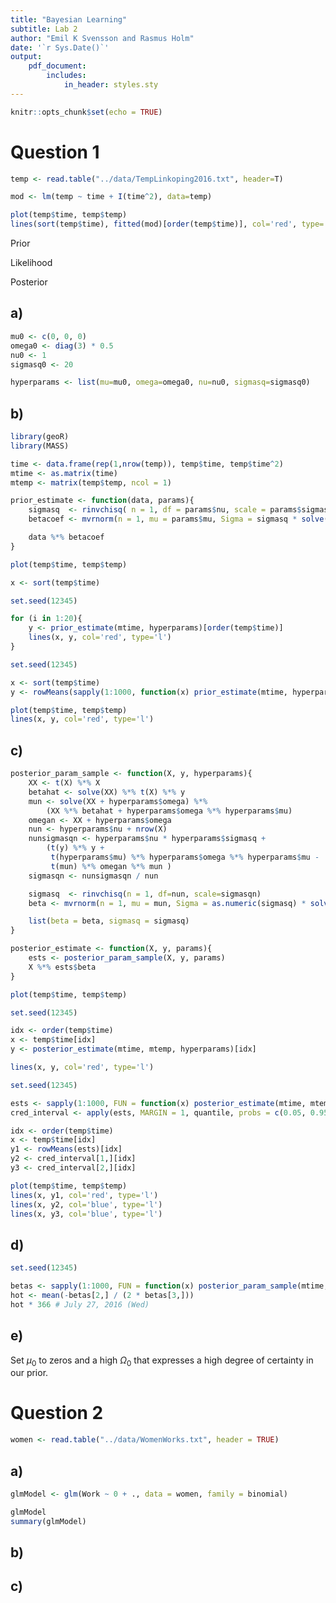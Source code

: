```yaml
---
title: "Bayesian Learning"
subtitle: Lab 2
author: "Emil K Svensson and Rasmus Holm"
date: '`r Sys.Date()`'
output:
    pdf_document:
        includes:
            in_header: styles.sty
---
```


```r
knitr::opts_chunk$set(echo = TRUE)
```

# Question 1

```r
temp <- read.table("../data/TempLinkoping2016.txt", header=T)

mod <- lm(temp ~ time + I(time^2), data=temp)
```

```r
plot(temp$time, temp$temp)
lines(sort(temp$time), fitted(mod)[order(temp$time)], col='red', type='l')
```

Prior

\begin{align*}
\sigma^2 &\sim \text{Inv -- } \chi^2(\nu_{0}, \sigma_{0}^{2}) \\
\beta | \sigma^2 &\sim \text{N}(\mu_{0}, \sigma^2 \Omega_{0}^{-1})
\end{align*}

Likelihood

\begin{align*}
\textbf{y}| \beta, \sigma^2, \textbf{X} &\sim \text{N}(\textbf{X} \beta, \sigma^2 I_{n})
\end{align*}

Posterior

\begin{align*}
\sigma^2 | \textbf{y} &\sim \text{Inv -- } \chi^2(\nu_{n}, \sigma_{n}^{2}) \\
\beta | \sigma^2, \textbf{y} &\sim \text{N}(\mu_{n}, \sigma^2 \Omega_{n}^{-1}) \\
\intertext{where}
\mu_{n} &= (\textbf{X}^\intercal \textbf{X} + \Omega_0)^{-1} (\textbf{X}^\intercal \textbf{X} \hat{\beta} + \Omega_{0} \mu_{0}) \\
\Omega_{n} &= \textbf{X}^\intercal \textbf{X} + \Omega_{0} \\
\nu_{n} &= \nu_{0} + n \\
\nu_{n} \sigma^{2}_{n} &= \nu_{0} \sigma^2_0 + (\textbf{y}^\intercal \textbf{y} + \mu^{\intercal}_{0} \Omega_0 \mu_0 - \mu^{\intercal}_{n} \Omega_n \mu_n)
\end{align*}

## a)

```r
mu0 <- c(0, 0, 0)
omega0 <- diag(3) * 0.5
nu0 <- 1
sigmasq0 <- 20

hyperparams <- list(mu=mu0, omega=omega0, nu=nu0, sigmasq=sigmasq0)
```

## b)

```r
library(geoR)
library(MASS)

time <- data.frame(rep(1,nrow(temp)), temp$time, temp$time^2)
mtime <- as.matrix(time)
mtemp <- matrix(temp$temp, ncol = 1)

prior_estimate <- function(data, params){
    sigmasq  <- rinvchisq( n = 1, df = params$nu, scale = params$sigmasq)
    betacoef <- mvrnorm(n = 1, mu = params$mu, Sigma = sigmasq * solve(params$omega) )

    data %*% betacoef
}
```

```r
plot(temp$time, temp$temp)

x <- sort(temp$time)

set.seed(12345)

for (i in 1:20){
    y <- prior_estimate(mtime, hyperparams)[order(temp$time)]
    lines(x, y, col='red', type='l')
}
```

```r
set.seed(12345)

x <- sort(temp$time)
y <- rowMeans(sapply(1:1000, function(x) prior_estimate(mtime, hyperparams)[order(temp$time)]))

plot(temp$time, temp$temp)
lines(x, y, col='red', type='l')
```

## c)

```r
posterior_param_sample <- function(X, y, hyperparams){
    XX <- t(X) %*% X
    betahat <- solve(XX) %*% t(X) %*% y
    mun <- solve(XX + hyperparams$omega) %*%
        (XX %*% betahat + hyperparams$omega %*% hyperparams$mu)
    omegan <- XX + hyperparams$omega
    nun <- hyperparams$nu + nrow(X)
    nunsigmasqn <- hyperparams$nu * hyperparams$sigmasq +
        (t(y) %*% y +
         t(hyperparams$mu) %*% hyperparams$omega %*% hyperparams$mu -
         t(mun) %*% omegan %*% mun )
    sigmasqn <- nunsigmasqn / nun

    sigmasq  <- rinvchisq(n = 1, df=nun, scale=sigmasqn)
    beta <- mvrnorm(n = 1, mu = mun, Sigma = as.numeric(sigmasq) * solve(omegan))

    list(beta = beta, sigmasq = sigmasq)
}

posterior_estimate <- function(X, y, params){
    ests <- posterior_param_sample(X, y, params)
    X %*% ests$beta
}
```

```r
plot(temp$time, temp$temp)

set.seed(12345)

idx <- order(temp$time)
x <- temp$time[idx]
y <- posterior_estimate(mtime, mtemp, hyperparams)[idx]

lines(x, y, col='red', type='l')
```

```r
set.seed(12345)

ests <- sapply(1:1000, FUN = function(x) posterior_estimate(mtime, mtemp, hyperparams))
cred_interval <- apply(ests, MARGIN = 1, quantile, probs = c(0.05, 0.95))

idx <- order(temp$time)
x <- temp$time[idx]
y1 <- rowMeans(ests)[idx]
y2 <- cred_interval[1,][idx]
y3 <- cred_interval[2,][idx]

plot(temp$time, temp$temp)
lines(x, y1, col='red', type='l')
lines(x, y2, col='blue', type='l')
lines(x, y3, col='blue', type='l')
```

## d)

```r
set.seed(12345)

betas <- sapply(1:1000, FUN = function(x) posterior_param_sample(mtime, mtemp, hyperparams)$beta)
hot <- mean(-betas[2,] / (2 * betas[3,]))
hot * 366 # July 27, 2016 (Wed)
```


## e)
Set $\mu_0$ to zeros and a high $\Omega_0$ that expresses a high degree of certainty in our prior.

\newpage

# Question 2

```r
women <- read.table("../data/WomenWorks.txt", header = TRUE)
```

## a)

```r
glmModel <- glm(Work ~ 0 + ., data = women, family = binomial)

glmModel
summary(glmModel)
```

## b)

## c)
